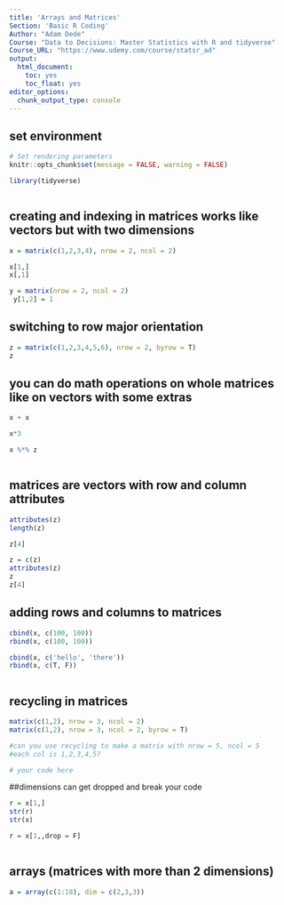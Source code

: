 ```yaml
---
title: 'Arrays and Matrices'
Section: 'Basic R Coding'
Author: "Adam Dede"
Course: "Data to Decisions: Master Statistics with R and tidyverse"
Course_URL: "https://www.udemy.com/course/statsr_ad" 
output:
  html_document:
    toc: yes
    toc_float: yes
editor_options:
  chunk_output_type: console
---
```



## set environment

```r

# Set rendering parameters
knitr::opts_chunk$set(message = FALSE, warning = FALSE)

library(tidyverse)



```

## creating and indexing in matrices works like vectors but with two dimensions

```r
x = matrix(c(1,2,3,4), nrow = 2, ncol = 2)

x[1,]
x[,1]

y = matrix(nrow = 2, ncol = 2)
 y[1,2] = 1

```
## switching to row major orientation
```r
z = matrix(c(1,2,3,4,5,6), nrow = 2, byrow = T)
z 


```

## you can do math operations on whole matrices like on vectors with some extras
```r
x + x

x*3

x %*% z



```

## matrices are vectors with row and column attributes
```r
attributes(z)
length(z)

z[4]

z = c(z)
attributes(z)
z
z[4]


```

## adding rows and columns to matrices
```r
cbind(x, c(100, 100))
rbind(x, c(100, 100))

cbind(x, c('hello', 'there'))
rbind(x, c(T, F))



```
## recycling in matrices
```r
matrix(c(1,2), nrow = 3, ncol = 2)
matrix(c(1,2), nrow = 3, ncol = 2, byrow = T)

#can you use recycling to make a matrix with nrow = 5, ncol = 5
#each col is 1,2,3,4,5? 

# your code here 


```
##dimensions can get dropped and break your code
```r
r = x[1,]
str(r)
str(x)

r = x[1,,drop = F]



```

## arrays (matrices with more than 2 dimensions)
```r
a = array(c(1:18), dim = c(2,3,3))


```
